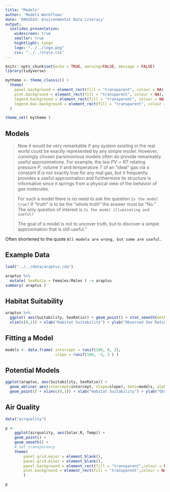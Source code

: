 ```yaml
---
title: "Models"
author: 'Models Workflows'
date: 'ENVS543: Environmental Data Literacy'
output: 
  ioslides_presentation:
    widescreen: true
    smaller: true
    hightlight: tango
    logo: "../../logo.png"
    css: "../../style.css"
---
```


```r
knitr::opts_chunk$set(echo = TRUE, warning=FALSE, message = FALSE)
library(tidyverse)

mytheme <- theme_classic() + 
  theme(
    panel.background = element_rect(fill = "transparent", colour = NA),
    plot.background = element_rect(fill = "transparent", colour = NA),
    legend.background = element_rect(fill = "transparent", colour = NA),
    legend.box.background = element_rect(fill = "transparent", colour = NA)
  )

theme_set( mytheme )

```

## Models {.build}

> Now it would be very remarkable if any system existing in the real world could be exactly represented by any simple model. However, cunningly chosen parsimonious models often do provide remarkably useful approximations. For example, the law $PV = RT$ relating pressure $P$, volume $V$ and temperature $T$ of an “ideal” gas via a constant $R$ is not exactly true for any real gas, but it frequently provides a useful approximation and furthermore its structure is informative since it springs from a physical view of the behavior of gas molecules.
>
> For such a model there is no need to ask the question  `Is the model true?` If “truth” is to be the “whole truth” the answer must be “No.” The only question of interest is  `Is the model illuminating and useful?`
>
>The goal of a model is not to uncover truth, but to discover a simple approximation that is still useful.”


Often shortened to the quote  `All models are wrong, but some are useful.`




## Example Data

```r
load("../../data/araptus.rda")
```

```r
araptus %>% 
  mutate( SexRatio = Females/Males ) -> araptus 
summary( araptus )
```

## Habitat Suitability

```r
araptus %>%
  ggplot( aes(Suitability, SexRatio)) + geom_point() + stat_smooth(method="lm") + 
  xlim(c(0,1)) + xlab("Habitat Suitability") + ylab("Observed Sex Ratio")  + mytheme

```

## Fitting a Model

```r
models <- data.frame( intercept = runif(100, 0, 2),
                      slope = runif(100, -3, 3 ) )
```



## Potential Models

```r
ggplot(araptus, aes(Suitability, SexRatio)) + 
  geom_abline( aes(intercept=intercept, slope=slope), data=models, alpha=0.25 ) +
  geom_point() + xlim(c(0,1)) + xlab("Habitat Suitability") + ylab("Observed Sex Ratio") 

```





## Air Quality

```r
data("airquality")

p <- 
    ggplot(airquality, aes(Solar.R, Temp)) +
    geom_point() +
    geom_smooth() +
    # set transparency
    theme(
        panel.grid.major = element_blank(), 
        panel.grid.minor = element_blank(),
        panel.background = element_rect(fill = "transparent",colour = NA),
        plot.background = element_rect(fill = "transparent",colour = NA)
        )

p
```

